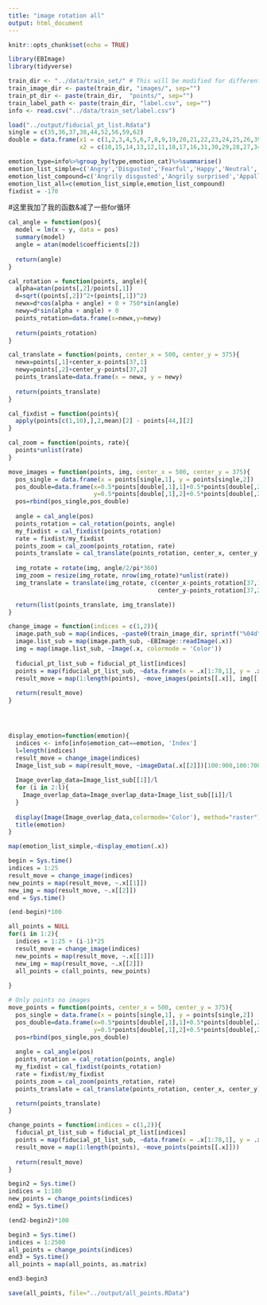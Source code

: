 ---
title: "image rotation all"
output: html_document
---

```{r setup, include=FALSE}
knitr::opts_chunk$set(echo = TRUE)
```

```{r}
library(EBImage)
library(tidyverse)
```

```{r}
train_dir <- "../data/train_set/" # This will be modified for different data sets.
train_image_dir <- paste(train_dir, "images/", sep="")
train_pt_dir <- paste(train_dir,  "points/", sep="")
train_label_path <- paste(train_dir, "label.csv", sep="") 
info <- read.csv("../data/train_set/label.csv")
```


```{r}
load("../output/fiducial_pt_list.Rdata")
single = c(35,36,37,38,44,52,56,59,62)
double = data.frame(x1 = c(1,2,3,4,5,6,7,8,9,19,20,21,22,23,24,25,26,39,40,41,42,43,50,51,57,58,63),
                    x2 = c(10,15,14,13,12,11,18,17,16,31,30,29,28,27,34,33,32,49,48,47,46,45,54,53,55,60,61))

emotion_type=info%>%group_by(type,emotion_cat)%>%summarise()
emotion_list_simple=c('Angry','Disgusted','Fearful','Happy','Neutral','Sad','Surprised')
emotion_list_compound=c('Angrily disgusted','Angrily surprised','Appalled','Awed','Disgustedly surprised','Fearfully angry','Fearfully disgusted','Fearfully surprised','Happily disgusted','Happily surprised','Hatred','Sadly angry','Sadly disgusted','Sadly fearful','Sadly surprised')
emotion_list_all=c(emotion_list_simple,emotion_list_compound)
fixdist = -170
```

#这里我加了我的函数&减了一些for循环
```{r}
cal_angle = function(pos){
  model = lm(x ~ y, data = pos)
  summary(model)
  angle = atan(model$coefficients[2])
  
  return(angle)
}

cal_rotation = function(points, angle){
  alpha=atan(points[,2]/points[,1])
  d=sqrt((points[,2])^2+(points[,1])^2)
  newx=d*cos(alpha + angle) + 0 + 750*sin(angle)
  newy=d*sin(alpha + angle) + 0
  points_rotation=data.frame(x=newx,y=newy)
  
  return(points_rotation)
}

cal_translate = function(points, center_x = 500, center_y = 375){
  newx=points[,1]+center_x-points[37,1]
  newy=points[,2]+center_y-points[37,2]
  points_translate=data.frame(x = newx, y = newy)
  
  return(points_translate)
}

cal_fixdist = function(points){
  apply(points[c(1,10),],2,mean)[2] - points[44,][2]
}

cal_zoom = function(points, rate){
  points*unlist(rate)
}

move_images = function(points, img, center_x = 500, center_y = 375){
  pos_single = data.frame(x = points[single,1], y = points[single,2])
  pos_double=data.frame(x=0.5*points[double[,1],1]+0.5*points[double[,2],1],
                        y=0.5*points[double[,1],2]+0.5*points[double[,2],2])
  pos=rbind(pos_single,pos_double)
  
  angle = cal_angle(pos)
  points_rotation = cal_rotation(points, angle)
  my_fixdist = cal_fixdist(points_rotation)
  rate = fixdist/my_fixdist
  points_zoom = cal_zoom(points_rotation, rate)
  points_translate = cal_translate(points_rotation, center_x, center_y)
  
  img_rotate = rotate(img, angle/2/pi*360)
  img_zoom = resize(img_rotate, nrow(img_rotate)*unlist(rate))
  img_translate = translate(img_rotate, c(center_x-points_rotation[37,1],
                                          center_y-points_rotation[37,2]))

  return(list(points_translate, img_translate))
}

change_image = function(indices = c(1,2)){
  image.path_sub = map(indices, ~paste0(train_image_dir, sprintf("%04d", .x), ".jpg"))
  image.list_sub = map(image.path_sub, ~EBImage::readImage(.x))
  img = map(image.list_sub, ~Image(.x, colormode = 'Color'))
  
  fiducial_pt_list_sub = fiducial_pt_list[indices]
  points = map(fiducial_pt_list_sub, ~data.frame(x = .x[1:78,1], y = .x[1:78,2]))
  result_move = map(1:length(points), ~move_images(points[[.x]], img[[.x]]))
  
  return(result_move)
}




display_emotion=function(emotion){
  indices <- info[info$emotion_cat==emotion, 'Index']
  l=length(indices)
  result_move = change_image(indices)
  Image_list_sub = map(result_move, ~imageData(.x[[2]])[100:900,100:700,])
  
  Image_overlap_data=Image_list_sub[[1]]/l
  for (i in 2:l){
    Image_overlap_data=Image_overlap_data+Image_list_sub[[i]]/l
  }
  
  display(Image(Image_overlap_data,colormode='Color'), method="raster")
  title(emotion)
}

```

```{r}
map(emotion_list_simple,~display_emotion(.x))
```


```{r}
begin = Sys.time()
indices = 1:25
result_move = change_image(indices)
new_points = map(result_move, ~.x[[1]])
new_img = map(result_move, ~.x[[2]])
end = Sys.time()
```

```{r}
(end-begin)*100
```

```{r}
all_points = NULL
for(i in 1:2){
  indices = 1:25 + (i-1)*25
  result_move = change_image(indices)
  new_points = map(result_move, ~.x[[1]])
  new_img = map(result_move, ~.x[[2]])
  all_points = c(all_points, new_points)
  
}
```








```{r}
# Only points no images
move_points = function(points, center_x = 500, center_y = 375){
  pos_single = data.frame(x = points[single,1], y = points[single,2])
  pos_double=data.frame(x=0.5*points[double[,1],1]+0.5*points[double[,2],1],
                        y=0.5*points[double[,1],2]+0.5*points[double[,2],2])
  pos=rbind(pos_single,pos_double)
  
  angle = cal_angle(pos)
  points_rotation = cal_rotation(points, angle)
  my_fixdist = cal_fixdist(points_rotation)
  rate = fixdist/my_fixdist
  points_zoom = cal_zoom(points_rotation, rate)
  points_translate = cal_translate(points_rotation, center_x, center_y)

  return(points_translate)
}

change_points = function(indices = c(1,2)){
  fiducial_pt_list_sub = fiducial_pt_list[indices]
  points = map(fiducial_pt_list_sub, ~data.frame(x = .x[1:78,1], y = .x[1:78,2]))
  result_move = map(1:length(points), ~move_points(points[[.x]]))
  
  return(result_move)
}

```

```{r}
begin2 = Sys.time()
indices = 1:180
new_points = change_points(indices)
end2 = Sys.time()
```

```{r}
(end2-begin2)*100
```

```{r}
begin3 = Sys.time()
indices = 1:2500
all_points = change_points(indices)
end3 = Sys.time()
all_points = map(all_points, as.matrix)
```

```{r}
end3-begin3
```

```{r}
save(all_points, file="../output/all_points.RData")
```






